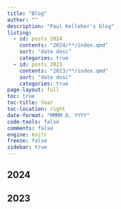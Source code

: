 ```yaml
---
title: "Blog"
author: ""
description: "Paul Kelleher's blog"
listing:
  - id: posts_2024
    contents: "2024/**/index.qmd"
    sort: "date desc"
    categories: true
  - id: posts_2023
    contents: "2023/**/index.qmd"
    sort: "date desc"
    categories: true
page-layout: full
toc: true
toc-title: Year
toc-location: right
date-format: "MMMM D, YYYY"
code-tools: false
comments: false
engine: knitr
freeze: false
sidebar: true
---
```


## 2024

::: {#posts_2024}
:::

## 2023

::: {#posts_2023}
:::

